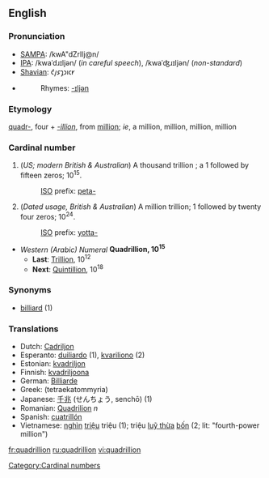 ==English==
===Pronunciation===
*[[w:SAMPA|SAMPA]]: /kwA"dZrIlj@n/
*[[International Phonetic Alphabet|IPA]]: /kwaˈdɹɪljən/ (''in careful speech''), /kwaˈʤɹɪljən/ (''non-standard'')
*[[w:Image:Shavian alphabet|Shavian]]: &#x10452;&#x10462;&#x1046d;&#x10461;&#x1046e;&#x10466;&#x10464;&#x1047e;
* {{audio|en-us-quadrillion.ogg|Audio (US)}}
*:Rhymes: [[Rhymes:English:-ɪljən|-ɪljən]]

===Etymology===
[[quadr-]], four + ''[[-illion]]'', from [[million]]; ''ie'', a million, million, million, million

===Cardinal number===

# (''US; modern British & Australian'') A thousand trillion ; a 1 followed by fifteen zeros; 10<sup>15</sup>.
#:[[w:International Organization for Standardization|ISO]] prefix: [[peta-]]
# (''Dated usage, British & Australian'') A million trillion; 1 followed by twenty four zeros; 10<sup>24</sup>.
#:[[w:International Organization for Standardization|ISO]] prefix: [[yotta-]]

*''Western (Arabic) Numeral'' '''Quadrillion, 10<sup>15</sup>'''
**'''Last''': [[Trillion]], 10<sup>12</sup>
**'''Next''': [[Quintillion]], 10<sup>18</sup>

===Synonyms===
*[[billiard]] (1)

===Translations===
*Dutch: [[Cadriljon]]
*Esperanto: [[duiliardo]] (1), [[kvariliono]] (2)
*Estonian: [[kvadriljon]]
*Finnish: [[kvadriljoona]]
*German: [[Billiarde]]
*Greek: [[ ]] (tetraekatommyria)
*Japanese: [[千]][[兆]] (せんちょう, senchō) (1)
*Romanian: [[Quadrilion]] ''n''
*Spanish: [[cuatrillón]]
*Vietnamese: [[nghìn]] [[triệu]] triệu (1); triệu [[luỹ thừa]] [[bốn]] (2; lit: "fourth-power million")

[[Category:Cardinal numbers]]

[[fr:quadrillion]]
[[ru:quadrillion]]
[[vi:quadrillion]]